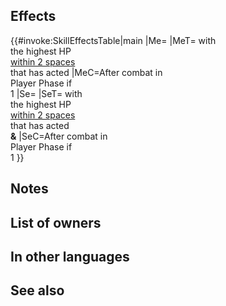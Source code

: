 {{Special
|tagid=SID_鎮魂の舞
|charge=3
|effect=If unit initiates combat, after combat, grants another action to ally with the highest HP within 2 spaces (excluding unit) that has already acted. (Once per turn.) (Allies with Sing or Dance can be granted this effect as well. If multiple units meet the conditions, effect will not trigger.) If an ally is granted an additional action this way, inflicts "restricts movement to 1 space" on that ally (and their Pair Up cohort).
|cost=500
|exclusive=1
|required=Glacies
|canUseMove={{MoveList|All}}
|canUseWeapon={{WeaponList|exclude=Staff}}
|intID=2704
|sort=580
|effectRange=2
|value=12
|timingID=6
|abilityID=302
|limit1ID=1
|randomTimestamp=2021-09-17T07:00:00Z
|randomMinLv=31
|properties=random_owner
}}
==Effects==
{{#invoke:SkillEffectsTable|main
|Me={{Eft|Another Action}}
|MeT={{Tgt|Ally}} with<br>the highest HP<br>[[within 2 spaces]]<br>that has acted
|MeC=After combat in<br>Player Phase if<br>1 {{Tgt|Target Ally}}
|Se={{SEt|Gravity}}
|SeT={{Tgt|Ally}} with<br>the highest HP<br>[[within 2 spaces]]<br>that has acted<br>'''&''' {{Tgt|Cohort}}
|SeC=After combat in<br>Player Phase if<br>1 {{Tgt|Target Ally}}
}}
==Notes==
{{IfUnitInitiates}}
{{Gravity}}
==List of owners==
{{Skill Hero List}}
==In other languages==
{{OtherLanguages
|japanese=鎮魂の舞
|german=Requiemtanz
|spanishEU=Réquiem bailarín
|spanishLA=Réquiem bailarín
|french=Danse requiem
|italian=Danza macabra
|chineseTW=鎮魂之舞
|portuguese=Dança fúnebre
}}
==See also==
{{See also skills|cond=(Description LIKE '%another action to target%' OR Description LIKE '%another action to that ally%') AND Description NOT LIKE '%【Canto%】%'}}
{{Specials Navbox}}